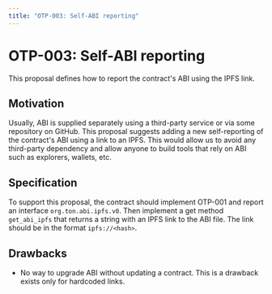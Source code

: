 ```yaml
---
title: "OTP-003: Self-ABI reporting"
---
```


# OTP-003: Self-ABI reporting

This proposal defines how to report the contract's ABI using the IPFS link.

## Motivation

Usually, ABI is supplied separately using a third-party service or via some repository on GitHub. This proposal suggests adding a new self-reporting of the contract's ABI using a link to an IPFS. This would allow us to avoid any third-party dependency and allow anyone to build tools that rely on ABI such as explorers, wallets, etc.

## Specification

To support this proposal, the contract should implement OTP-001 and report an interface `org.ton.abi.ipfs.v0`. Then implement a get method `get_abi_ipfs` that returns a string with an IPFS link to the ABI file. The link should be in the format `ipfs://<hash>`.

## Drawbacks

- No way to upgrade ABI without updating a contract. This is a drawback exists only for hardcoded links.
